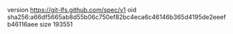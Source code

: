 version https://git-lfs.github.com/spec/v1
oid sha256:a66df5665ab8d55b06c750ef82bc4eca6c46146b365d4195de2eeefb46116aee
size 193551
